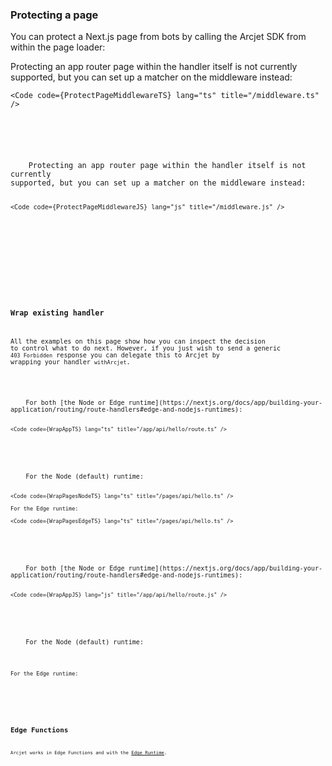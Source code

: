 
### Protecting a page

You can protect a Next.js page from bots by calling the Arcjet SDK from within
the page loader:

<SelectableContent client:load syncKey="language" frameworkSwitcher>
  <div slot="TS (App)" slotIdx="1">
    Protecting an app router page within the handler itself is not currently
supported, but you can set up a matcher on the middleware instead:

    <Code code={ProtectPageMiddlewareTS} lang="ts" title="/middleware.ts" />

  </div>
  <div slot="TS (Pages)" slotIdx="2">
    <Code code={ProtectPagePagesTS} lang="ts" title="/pages/hello.tsx" />
  </div>
  <div slot="JS (App)" slotIdx="3">
    Protecting an app router page within the handler itself is not currently
supported, but you can set up a matcher on the middleware instead:

    <Code code={ProtectPageMiddlewareJS} lang="js" title="/middleware.js" />

  </div>
  <div slot="JS (Pages)" slotIdx="4">
    <Code code={ProtectPagePagesJS} lang="js" title="/pages/api/hello.ts" />
  </div>
</SelectableContent>

### Wrap existing handler

All the examples on this page show how you can inspect the decision to control
what to do next. However, if you just wish to send a generic `403 Forbidden`
response you can delegate this to Arcjet by wrapping your handler `withArcjet`.

<SelectableContent client:load syncKey="language" frameworkSwitcher>
  <div slot="TS (App)" slotIdx="1">
    For both [the Node or Edge runtime](https://nextjs.org/docs/app/building-your-application/routing/route-handlers#edge-and-nodejs-runtimes):

    <Code code={WrapAppTS} lang="ts" title="/app/api/hello/route.ts" />

  </div>
  <div slot="TS (Pages)" slotIdx="2">
    For the Node (default) runtime:

    <Code code={WrapPagesNodeTS} lang="ts" title="/pages/api/hello.ts" />

    For the Edge runtime:

    <Code code={WrapPagesEdgeTS} lang="ts" title="/pages/api/hello.ts" />

  </div>
  <div slot="JS (App)" slotIdx="3">
    For both [the Node or Edge runtime](https://nextjs.org/docs/app/building-your-application/routing/route-handlers#edge-and-nodejs-runtimes):

    <Code code={WrapAppJS} lang="js" title="/app/api/hello/route.js" />

  </div>
  <div slot="JS (Pages)" slotIdx="4">
    For the Node (default) runtime:

<Code code={WrapPagesNodeJS} title="/pages/api/hello.js" lang="js" />

For the Edge runtime:

<Code code={WrapPagesEdgeJS} title="/pages/api/hello.js" lang="js" />
  </div>
</SelectableContent>

## Edge Functions

Arcjet works in Edge Functions and with the [Edge
Runtime](https://edge-runtime.vercel.app/).

<SelectableContent client:load syncKey="language" frameworkSwitcher>
  <div slot="TS (App)" slotIdx="1">
    <Code code={EdgeAppTS} title="/app/api/hello/route.ts" lang="ts" />
  </div>
  <div slot="TS (Pages)" slotIdx="2">
    <Code code={EdgePagesTS} title="/pages/api/hello.ts" lang="ts" />
  </div>
  <div slot="JS (App)" slotIdx="3">
    <Code code={EdgeAppJS} title="/app/api/hello/route.js" lang="js" />
  </div>
  <div slot="JS (Pages)" slotIdx="4">
    <Code code={EdgePagesJS} title="/pages/api/hello.js" lang="js" />
  </div>
</SelectableContent>
